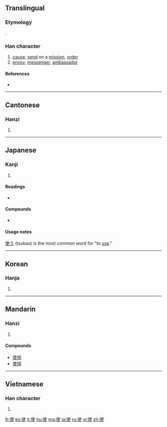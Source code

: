 {{also|便}}
==Translingual==
===Etymology===
{{Han compound|人|吏|ls=psc|c1=s|c2=p|alt1=亻}}.

===Han character===
{{Han char|rn=9|rad=人|as=06|sn=8|four=2520<sub>6</sub>|canj=人十中大 (OJLK)|ids=⿰[[亻]][[吏]]}}

# [[cause]], [[send]] on a [[mission]], [[order]]
# [[envoy]], [[messenger]], [[ambassador]]

====References====
* {{Han ref|kx=0101.050|dkj=00573|dj=0213.120|hdz=10145.020|uh=4F7F|ud=20351|bh=A8CF|bd=43215}}

----

==Cantonese==

===Hanzi===
{{yue-hanzi|jyut=|y=sai2, si2 si3}}

# {{defn|Cantonese|sort=人06}}

----

==Japanese==

===Kanji===
{{ja-kanji|grade=3|rs=人06}}

# {{defn|Japanese|sort=人06}}

====Readings====
* {{ja-readings|on=[[し]] (shi)|kun=[[つか]] (tsuka)}}

====Compounds====
{{top2}}
* {{term|大使館||embassy|tr=たいしかん, taishikan|sc=Jpan|lang=ja}}
{{mid2}}
{{bottom}}

====Usage notes====
[[使う]] (tsukau) is the most common word for "to [[use]]."

----

==Korean==

===Hanja===
{{ko-hanja|hangeul=[[사]], [[시]]|rv=sa, si|mr=sa, si}}

# {{defn|Korean|sort=人06}}

----

==Mandarin==

===Hanzi===
{{cmn-hanzi|pin=[[shǐ]] ([[shi3]])|wg=shih<sup>3</sup>}}

# {{defn|Mandarin|sort=人06}}
====Compounds====
* [[使用]]
* [[使得]]

----

==Vietnamese==

===Han character===
{{vi-hantu|[[sứ]], [[sử]], [[sửa]], [[thửa]]|rs=人06}}

# {{defn|Vietnamese|sort=人06}}

[[fr:使]]
[[ko:使]]
[[it:使]]
[[hu:使]]
[[mg:使]]
[[ja:使]]
[[ru:使]]
[[vi:使]]
[[zh:使]]